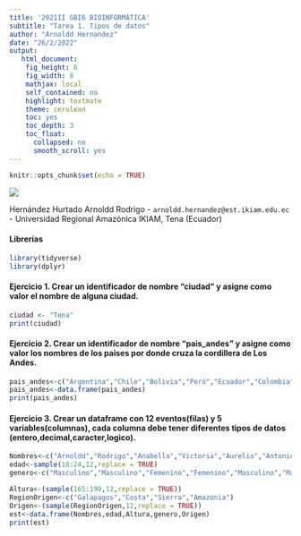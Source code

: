 ```yaml
---
title: '2021II GBI6 BIOINFORMÁTICA'
subtitle: "Tarea 1. Tipos de datos"
author: "Arnoldd Hernandez"
date: "26/2/2022"
output: 
   html_document:
    fig_height: 6
    fig_width: 8
    mathjax: local
    self_contained: no
    highlight: textmate
    theme: cerulean
    toc: yes
    toc_depth: 3
    toc_float:
      collapsed: no
      smooth_scroll: yes
---
```


```r
knitr::opts_chunk$set(echo = TRUE)
```
![](./img/ikiam.png)

Hernández Hurtado Arnoldd Rodrigo - `arnoldd.hernandez@est.ikiam.edu.ec` - Universidad Regional Amazónica IKIAM, Tena (Ecuador)


#### Librerías
```r
library(tidyverse)
library(dplyr)
```

#### Ejercicio 1. Crear un identificador de nombre "ciudad" y asigne como valor el nombre de alguna ciudad.
```r
ciudad <- "Tena"
print(ciudad)
```
#### Ejercicio 2. Crear un identificador de nombre "pais_andes" y asigne como valor los nombres de los paises por donde cruza la cordillera de Los Andes.
```r
pais_andes<-c("Argentina","Chile","Bolivia","Perú","Ecuador","Colombia","Venezuela")
pais_andes<-data.frame(pais_andes)
print(pais_andes)
```

#### Ejercicio 3. Crear un dataframe con 12 eventos(filas) y 5 variables(columnas), cada columna debe tener diferentes tipos de datos (entero,decimal,caracter,logico).
```r
Nombres<-c("Arnoldd","Rodrigo","Anabella","Victoria","Aurelio","Antonio","Ruben","Juan", "Margarita","Daniel","Abigail","Mario")
edad<-sample(18:24,12,replace = TRUE)
genero<-c("Masculino","Masculino","Femenino","Femenino","Masculino","Masculino","Masculino","Masculino","Femenino","Masculino","Femenino","Masculino")

Altura<-(sample(165:190,12,replace = TRUE))
RegionOrigen<-c("Galapagos","Costa","Sierra","Amazonia")
Origen<-(sample(RegionOrigen,12,replace = TRUE))
est<-data.frame(Nombres,edad,Altura,genero,Origen)
print(est)
```
